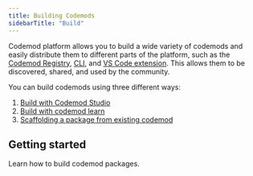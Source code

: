 ```yaml
---
title: Building Codemods
sidebarTitle: "Build"
---
```


Codemod platform allows you to build a wide variety of codemods and easily distribute them to different parts of the platform, such as the [Codemod Registry](/codemod-registry), [CLI](/deploying-codemods/cli), and [VS Code extension](/deploying-codemods/vsce). This allows them to be discovered, shared, and used by the community.

You can build codemods using three different ways:

1. [Build with Codemod Studio](/guides/building-codemods/build-package#building-with-codemod-studio)
2. [Build with codemod learn](/guides/building-codemods/build-package#building-with-codemod-learn)
3. [Scaffolding a package from existing codemod](/guides/building-codemods/build-package#building-from-an-existing-codemod)

## Getting started

<Card title="Building codemods ->" icon="screwdriver-wrench" href="/guides/building-codemods/package-requirements">
  Learn how to build codemod packages.
</Card>
